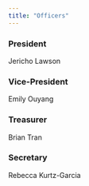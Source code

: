 ```yaml
---
title: "Officers"
---
```


### President

Jericho Lawson

### Vice-President

Emily Ouyang

### Treasurer

Brian Tran

### Secretary

Rebecca Kurtz-Garcia

